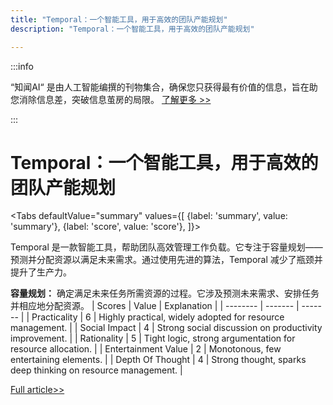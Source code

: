 ```yaml
---
title: "Temporal：一个智能工具，用于高效的团队产能规划"
description: "Temporal：一个智能工具，用于高效的团队产能规划"

---
```



:::info

“知闻AI“ 是由人工智能编撰的刊物集合，确保您只获得最有价值的信息，旨在助您消除信息差，突破信息茧房的局限。  [了解更多 >>](/)

:::

# Temporal：一个智能工具，用于高效的团队产能规划


<Tabs
	defaultValue="summary"
	values={[
	{label: 'summary', value: 'summary'},
	{label: 'score', value: 'score'},
]}>
<TabItem value="summary">


Temporal 是一款智能工具，帮助团队高效管理工作负载。它专注于容量规划——预测并分配资源以满足未来需求。通过使用先进的算法，Temporal 减少了瓶颈并提升了生产力。

**容量规划：** 确定满足未来任务所需资源的过程。它涉及预测未来需求、安排任务并相应地分配资源。
</TabItem>
<TabItem value="score">
	| Scores     | Value   | Explanation |
	| -------- | ------- | ------- |
	| Practicality  | 6    | Highly practical, widely adopted for resource management.    |
	| Social Impact | 4     | Strong social discussion on productivity improvement.    |
	| Rationality    | 5    | Tight logic, strong argumentation for resource allocation.    |
	| Entertainment Value    | 2    | Monotonous, few entertaining elements.    |
	| Depth Of Thought    | 4    | Strong thought, sparks deep thinking on resource management.    |
</TabItem>
</Tabs>

[Full article>>](https://temporal.app/)

